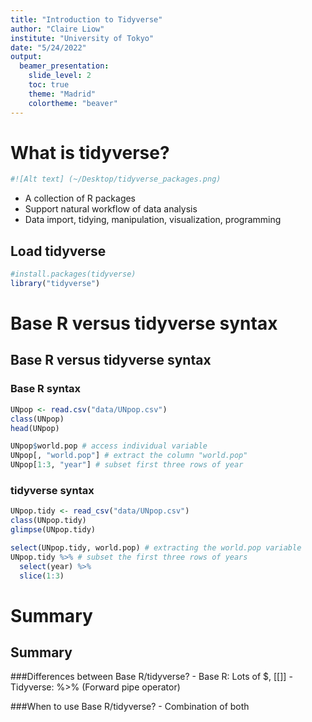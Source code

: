 ```yaml
---
title: "Introduction to Tidyverse"
author: "Claire Liow"
institute: "University of Tokyo"
date: "5/24/2022"
output: 
  beamer_presentation:
    slide_level: 2
    toc: true
    theme: "Madrid"
    colortheme: "beaver"
---
```

# What is tidyverse?
```r
#![Alt text] (~/Desktop/tidyverse_packages.png)
```
- A collection of R packages 
- Support natural workflow of data analysis
- Data import, tidying, manipulation, visualization, programming

## Load tidyverse
```r
#install.packages(tidyverse)
library("tidyverse")
```

# Base R versus tidyverse syntax
## Base R versus tidyverse syntax
### Base R syntax
```r
UNpop <- read.csv("data/UNpop.csv")
class(UNpop)
head(UNpop)

UNpop$world.pop # access individual variable
UNpop[, "world.pop"] # extract the column "world.pop"
UNpop[1:3, "year"] # subset first three rows of year 
```

### tidyverse syntax
```r
UNpop.tidy <- read_csv("data/UNpop.csv")
class(UNpop.tidy)
glimpse(UNpop.tidy)

select(UNpop.tidy, world.pop) # extracting the world.pop variable
UNpop.tidy %>% # subset the first three rows of years
  select(year) %>%
  slice(1:3)
```

# Summary
## Summary
###Differences between Base R/tidyverse?
- Base R: Lots of $, [[]]
- Tidyverse: %>% (Forward pipe operator)

###When to use Base R/tidyverse?
- Combination of both


